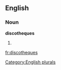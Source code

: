 
==English==

===Noun===
'''discotheques'''

# {{plural of|[[discotheque]]}}

[[Category:English plurals]]

[[fr:discotheques]]